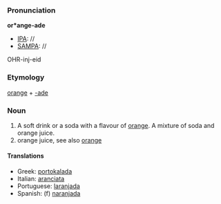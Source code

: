 ===Pronunciation===

'''or*ange-ade'''
*[[IPA]]: //
*[[SAMPA]]: //
OHR-inj-eid
===Etymology===

[[orange]] + [[-ade]]

===Noun===
#A soft drink or a soda with a flavour of [[orange]]. A mixture of soda and orange juice.
#orange juice, see also [[orange]]
====Translations====
*Greek: [[portokalada]]
*Italian: [[aranciata]]
*Portuguese: [[laranjada]]
*Spanish: (f) [[naranjada]]